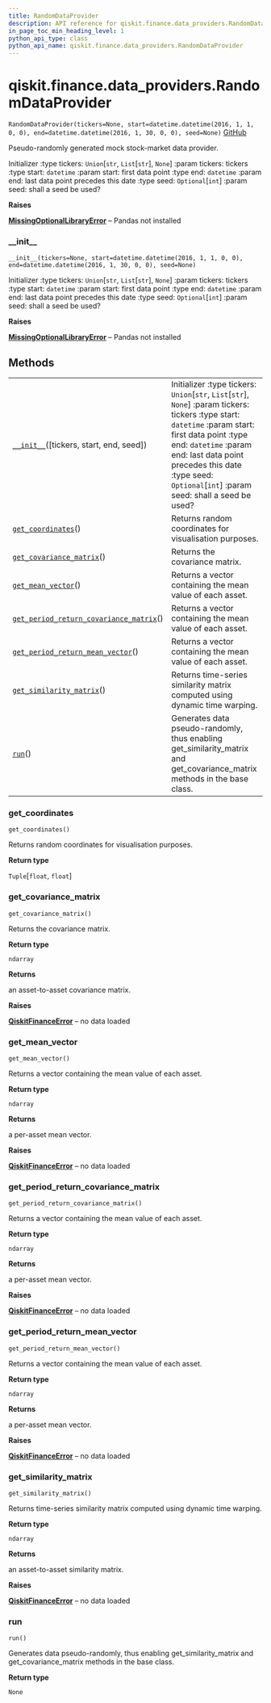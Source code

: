 ```yaml
---
title: RandomDataProvider
description: API reference for qiskit.finance.data_providers.RandomDataProvider
in_page_toc_min_heading_level: 1
python_api_type: class
python_api_name: qiskit.finance.data_providers.RandomDataProvider
---
```


<span id="qiskit-finance-data-providers-randomdataprovider" />

# qiskit.finance.data\_providers.RandomDataProvider

<span id="qiskit.finance.data_providers.RandomDataProvider" />

`RandomDataProvider(tickers=None, start=datetime.datetime(2016, 1, 1, 0, 0), end=datetime.datetime(2016, 1, 30, 0, 0), seed=None)` [GitHub](https://github.com/qiskit-community/qiskit-aqua/tree/stable/0.8/qiskit/finance/data_providers/random_data_provider.py "view source code")

Pseudo-randomly generated mock stock-market data provider.

Initializer :type tickers: `Union`\[`str`, `List`\[`str`], `None`] :param tickers: tickers :type start: `datetime` :param start: first data point :type end: `datetime` :param end: last data point precedes this date :type seed: `Optional`\[`int`] :param seed: shall a seed be used?

**Raises**

[**MissingOptionalLibraryError**](qiskit.aqua.MissingOptionalLibraryError "qiskit.aqua.MissingOptionalLibraryError") – Pandas not installed

### \_\_init\_\_

<span id="qiskit.finance.data_providers.RandomDataProvider.__init__" />

`__init__(tickers=None, start=datetime.datetime(2016, 1, 1, 0, 0), end=datetime.datetime(2016, 1, 30, 0, 0), seed=None)`

Initializer :type tickers: `Union`\[`str`, `List`\[`str`], `None`] :param tickers: tickers :type start: `datetime` :param start: first data point :type end: `datetime` :param end: last data point precedes this date :type seed: `Optional`\[`int`] :param seed: shall a seed be used?

**Raises**

[**MissingOptionalLibraryError**](qiskit.aqua.MissingOptionalLibraryError "qiskit.aqua.MissingOptionalLibraryError") – Pandas not installed

## Methods

|                                                                                                                                                                                                                         |                                                                                                                                                                                                                                                                                          |
| ----------------------------------------------------------------------------------------------------------------------------------------------------------------------------------------------------------------------- | ---------------------------------------------------------------------------------------------------------------------------------------------------------------------------------------------------------------------------------------------------------------------------------------- |
| [`__init__`](#qiskit.finance.data_providers.RandomDataProvider.__init__ "qiskit.finance.data_providers.RandomDataProvider.__init__")(\[tickers, start, end, seed])                                                      | Initializer :type tickers: `Union`\[`str`, `List`\[`str`], `None`] :param tickers: tickers :type start: `datetime` :param start: first data point :type end: `datetime` :param end: last data point precedes this date :type seed: `Optional`\[`int`] :param seed: shall a seed be used? |
| [`get_coordinates`](#qiskit.finance.data_providers.RandomDataProvider.get_coordinates "qiskit.finance.data_providers.RandomDataProvider.get_coordinates")()                                                             | Returns random coordinates for visualisation purposes.                                                                                                                                                                                                                                   |
| [`get_covariance_matrix`](#qiskit.finance.data_providers.RandomDataProvider.get_covariance_matrix "qiskit.finance.data_providers.RandomDataProvider.get_covariance_matrix")()                                           | Returns the covariance matrix.                                                                                                                                                                                                                                                           |
| [`get_mean_vector`](#qiskit.finance.data_providers.RandomDataProvider.get_mean_vector "qiskit.finance.data_providers.RandomDataProvider.get_mean_vector")()                                                             | Returns a vector containing the mean value of each asset.                                                                                                                                                                                                                                |
| [`get_period_return_covariance_matrix`](#qiskit.finance.data_providers.RandomDataProvider.get_period_return_covariance_matrix "qiskit.finance.data_providers.RandomDataProvider.get_period_return_covariance_matrix")() | Returns a vector containing the mean value of each asset.                                                                                                                                                                                                                                |
| [`get_period_return_mean_vector`](#qiskit.finance.data_providers.RandomDataProvider.get_period_return_mean_vector "qiskit.finance.data_providers.RandomDataProvider.get_period_return_mean_vector")()                   | Returns a vector containing the mean value of each asset.                                                                                                                                                                                                                                |
| [`get_similarity_matrix`](#qiskit.finance.data_providers.RandomDataProvider.get_similarity_matrix "qiskit.finance.data_providers.RandomDataProvider.get_similarity_matrix")()                                           | Returns time-series similarity matrix computed using dynamic time warping.                                                                                                                                                                                                               |
| [`run`](#qiskit.finance.data_providers.RandomDataProvider.run "qiskit.finance.data_providers.RandomDataProvider.run")()                                                                                                 | Generates data pseudo-randomly, thus enabling get\_similarity\_matrix and get\_covariance\_matrix methods in the base class.                                                                                                                                                             |

### get\_coordinates

<span id="qiskit.finance.data_providers.RandomDataProvider.get_coordinates" />

`get_coordinates()`

Returns random coordinates for visualisation purposes.

**Return type**

`Tuple`\[`float`, `float`]

### get\_covariance\_matrix

<span id="qiskit.finance.data_providers.RandomDataProvider.get_covariance_matrix" />

`get_covariance_matrix()`

Returns the covariance matrix.

**Return type**

`ndarray`

**Returns**

an asset-to-asset covariance matrix.

**Raises**

[**QiskitFinanceError**](qiskit.finance.QiskitFinanceError "qiskit.finance.QiskitFinanceError") – no data loaded

### get\_mean\_vector

<span id="qiskit.finance.data_providers.RandomDataProvider.get_mean_vector" />

`get_mean_vector()`

Returns a vector containing the mean value of each asset.

**Return type**

`ndarray`

**Returns**

a per-asset mean vector.

**Raises**

[**QiskitFinanceError**](qiskit.finance.QiskitFinanceError "qiskit.finance.QiskitFinanceError") – no data loaded

### get\_period\_return\_covariance\_matrix

<span id="qiskit.finance.data_providers.RandomDataProvider.get_period_return_covariance_matrix" />

`get_period_return_covariance_matrix()`

Returns a vector containing the mean value of each asset.

**Return type**

`ndarray`

**Returns**

a per-asset mean vector.

**Raises**

[**QiskitFinanceError**](qiskit.finance.QiskitFinanceError "qiskit.finance.QiskitFinanceError") – no data loaded

### get\_period\_return\_mean\_vector

<span id="qiskit.finance.data_providers.RandomDataProvider.get_period_return_mean_vector" />

`get_period_return_mean_vector()`

Returns a vector containing the mean value of each asset.

**Return type**

`ndarray`

**Returns**

a per-asset mean vector.

**Raises**

[**QiskitFinanceError**](qiskit.finance.QiskitFinanceError "qiskit.finance.QiskitFinanceError") – no data loaded

### get\_similarity\_matrix

<span id="qiskit.finance.data_providers.RandomDataProvider.get_similarity_matrix" />

`get_similarity_matrix()`

Returns time-series similarity matrix computed using dynamic time warping.

**Return type**

`ndarray`

**Returns**

an asset-to-asset similarity matrix.

**Raises**

[**QiskitFinanceError**](qiskit.finance.QiskitFinanceError "qiskit.finance.QiskitFinanceError") – no data loaded

### run

<span id="qiskit.finance.data_providers.RandomDataProvider.run" />

`run()`

Generates data pseudo-randomly, thus enabling get\_similarity\_matrix and get\_covariance\_matrix methods in the base class.

**Return type**

`None`

